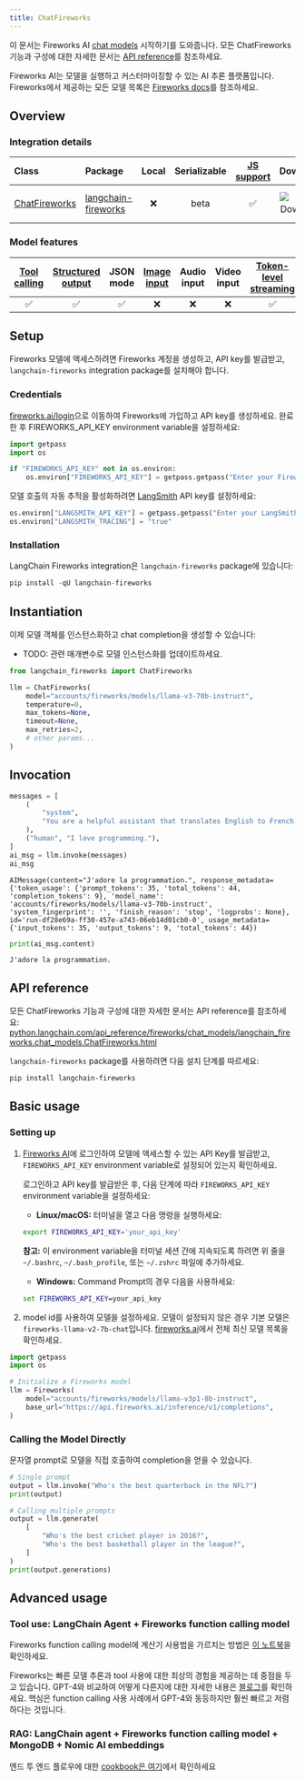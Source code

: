 ```yaml
---
title: ChatFireworks
---
```


이 문서는 Fireworks AI [chat models](/oss/langchain/models) 시작하기를 도와줍니다. 모든 ChatFireworks 기능과 구성에 대한 자세한 문서는 [API reference](https://python.langchain.com/api_reference/fireworks/chat_models/langchain_fireworks.chat_models.ChatFireworks.html)를 참조하세요.

Fireworks AI는 모델을 실행하고 커스터마이징할 수 있는 AI 추론 플랫폼입니다. Fireworks에서 제공하는 모든 모델 목록은 [Fireworks docs](https://fireworks.ai/models)를 참조하세요.

## Overview

### Integration details

| Class | Package | Local | Serializable | [JS support](https://js.langchain.com/docs/integrations/chat/fireworks) | Downloads | Version |
| :--- | :--- | :---: | :---: |  :---: | :---: | :---: |
| [ChatFireworks](https://python.langchain.com/api_reference/fireworks/chat_models/langchain_fireworks.chat_models.ChatFireworks.html) | [langchain-fireworks](https://python.langchain.com/api_reference/fireworks/index.html) | ❌ | beta | ✅ | ![PyPI - Downloads](https://img.shields.io/pypi/dm/langchain-fireworks?style=flat-square&label=%20) | ![PyPI - Version](https://img.shields.io/pypi/v/langchain-fireworks?style=flat-square&label=%20) |

### Model features

| [Tool calling](/oss/langchain/tools) | [Structured output](/oss/langchain/structured-output) | JSON mode | [Image input](/oss/langchain/messages#multimodal) | Audio input | Video input | [Token-level streaming](/oss/langchain/streaming/) | Native async | [Token usage](/oss/langchain/models#token-usage) | [Logprobs](/oss/langchain/models#log-probabilities) |
| :---: | :---: | :---: | :---: |  :---: | :---: | :---: | :---: | :---: | :---: |
| ✅ | ✅ | ✅ | ❌ | ❌ | ❌ | ✅ | ✅ | ✅ | ✅ |

## Setup

Fireworks 모델에 액세스하려면 Fireworks 계정을 생성하고, API key를 발급받고, `langchain-fireworks` integration package를 설치해야 합니다.

### Credentials

[fireworks.ai/login](https://fireworks.ai/login)으로 이동하여 Fireworks에 가입하고 API key를 생성하세요. 완료한 후 FIREWORKS_API_KEY environment variable을 설정하세요:

```python
import getpass
import os

if "FIREWORKS_API_KEY" not in os.environ:
    os.environ["FIREWORKS_API_KEY"] = getpass.getpass("Enter your Fireworks API key: ")
```

모델 호출의 자동 추적을 활성화하려면 [LangSmith](https://docs.smith.langchain.com/) API key를 설정하세요:

```python
os.environ["LANGSMITH_API_KEY"] = getpass.getpass("Enter your LangSmith API key: ")
os.environ["LANGSMITH_TRACING"] = "true"
```

### Installation

LangChain Fireworks integration은 `langchain-fireworks` package에 있습니다:

```python
pip install -qU langchain-fireworks
```

## Instantiation

이제 모델 객체를 인스턴스화하고 chat completion을 생성할 수 있습니다:

- TODO: 관련 매개변수로 모델 인스턴스화를 업데이트하세요.

```python
from langchain_fireworks import ChatFireworks

llm = ChatFireworks(
    model="accounts/fireworks/models/llama-v3-70b-instruct",
    temperature=0,
    max_tokens=None,
    timeout=None,
    max_retries=2,
    # other params...
)
```

## Invocation

```python
messages = [
    (
        "system",
        "You are a helpful assistant that translates English to French. Translate the user sentence.",
    ),
    ("human", "I love programming."),
]
ai_msg = llm.invoke(messages)
ai_msg
```

```output
AIMessage(content="J'adore la programmation.", response_metadata={'token_usage': {'prompt_tokens': 35, 'total_tokens': 44, 'completion_tokens': 9}, 'model_name': 'accounts/fireworks/models/llama-v3-70b-instruct', 'system_fingerprint': '', 'finish_reason': 'stop', 'logprobs': None}, id='run-df28e69a-ff30-457e-a743-06eb14d01cb0-0', usage_metadata={'input_tokens': 35, 'output_tokens': 9, 'total_tokens': 44})
```

```python
print(ai_msg.content)
```

```output
J'adore la programmation.
```

## API reference

모든 ChatFireworks 기능과 구성에 대한 자세한 문서는 API reference를 참조하세요: [python.langchain.com/api_reference/fireworks/chat_models/langchain_fireworks.chat_models.ChatFireworks.html](https://python.langchain.com/api_reference/fireworks/chat_models/langchain_fireworks.chat_models.ChatFireworks.html)



`langchain-fireworks` package를 사용하려면 다음 설치 단계를 따르세요:

```bash
pip install langchain-fireworks
```

## Basic usage

### Setting up

1. [Fireworks AI](http://fireworks.ai/)에 로그인하여 모델에 액세스할 수 있는 API Key를 발급받고, `FIREWORKS_API_KEY` environment variable로 설정되어 있는지 확인하세요.

    로그인하고 API key를 발급받은 후, 다음 단계에 따라 `FIREWORKS_API_KEY` environment variable을 설정하세요:
    - **Linux/macOS:** 터미널을 열고 다음 명령을 실행하세요:

    ```bash
    export FIREWORKS_API_KEY='your_api_key'
    ```

    **참고:** 이 environment variable을 터미널 세션 간에 지속되도록 하려면 위 줄을 `~/.bashrc`, `~/.bash_profile`, 또는 `~/.zshrc` 파일에 추가하세요.

    - **Windows:** Command Prompt의 경우 다음을 사용하세요:

    ```cmd
    set FIREWORKS_API_KEY=your_api_key
    ```

2. model id를 사용하여 모델을 설정하세요. 모델이 설정되지 않은 경우 기본 모델은 `fireworks-llama-v2-7b-chat`입니다. [fireworks.ai](https://fireworks.ai/models)에서 전체 최신 모델 목록을 확인하세요.

```python
import getpass
import os

# Initialize a Fireworks model
llm = Fireworks(
    model="accounts/fireworks/models/llama-v3p1-8b-instruct",
    base_url="https://api.fireworks.ai/inference/v1/completions",
)
```

### Calling the Model Directly

문자열 prompt로 모델을 직접 호출하여 completion을 얻을 수 있습니다.

```python
# Single prompt
output = llm.invoke("Who's the best quarterback in the NFL?")
print(output)
```

```python
# Calling multiple prompts
output = llm.generate(
    [
        "Who's the best cricket player in 2016?",
        "Who's the best basketball player in the league?",
    ]
)
print(output.generations)
```

## Advanced usage

### Tool use: LangChain Agent + Fireworks function calling model

Fireworks function calling model에 계산기 사용법을 가르치는 방법은 [이 노트북](https://github.com/fw-ai/cookbook/blob/main/learn/function-calling/notebooks_langchain/fireworks_langchain_tool_usage.ipynb)을 확인하세요.

Fireworks는 빠른 모델 추론과 tool 사용에 대한 최상의 경험을 제공하는 데 중점을 두고 있습니다. GPT-4와 비교하여 어떻게 다른지에 대한 자세한 내용은 [블로그](https://fireworks.ai/blog/firefunction-v1-gpt-4-level-function-calling)를 확인하세요. 핵심은 function calling 사용 사례에서 GPT-4와 동등하지만 훨씬 빠르고 저렴하다는 것입니다.

### RAG: LangChain agent + Fireworks function calling model + MongoDB + Nomic AI embeddings

엔드 투 엔드 플로우에 대한 [cookbook은 여기](https://github.com/fw-ai/cookbook/blob/main/integrations/MongoDB/project_rag_with_mongodb/mongodb_agent.ipynb)에서 확인하세요
